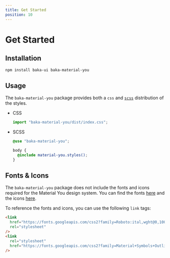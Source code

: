 ```yaml
---
title: Get Started
position: 10
---
```


# Get Started

## Installation

```bash
npm install baka-ui baka-material-you
```

## Usage

The `baka-material-you` package provides both a `css` and [`scss`](https://sass-lang.com/) distribution of the styles.

- CSS

  ```jsx
  import "baka-material-you/dist/index.css";
  ```

- SCSS

  ```scss
  @use "baka-material-you";

  body {
    @include material-you.styles();
  }
  ```

## Fonts & Icons

The `baka-material-you` package does not include the fonts and icons required for the Material You design system. You can find the fonts [here](https://fonts.google.com/specimen/Roboto?query=Roboto) and the icons [here](https://fonts.google.com/icons).

To reference the fonts and icons, you can use the following `link` tags:

```html
<link
  href="https://fonts.googleapis.com/css2?family=Roboto:ital,wght@0,100;0,300;0,400;0,500;0,700;0,900;1,100;1,300;1,400;1,500;1,700;1,900&display=swap"
  rel="stylesheet"
/>
<link
  rel="stylesheet"
  href="https://fonts.googleapis.com/css2?family=Material+Symbols+Outlined:opsz,wght,FILL,GRAD@20..48,100..700,0..1,-50..200"
/>
```

